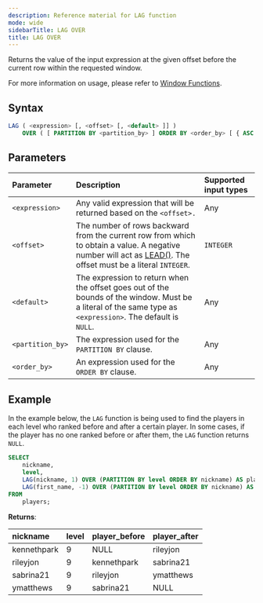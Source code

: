 ```yaml
---
description: Reference material for LAG function
mode: wide
sidebarTitle: LAG OVER
title: LAG OVER
---
```



Returns the value of the input expression at the given offset before the current row within the requested window.

For more information on usage, please refer to [Window Functions](/functions-reference/window).

## Syntax


```sql
LAG ( <expression> [, <offset> [, <default> ]] )
    OVER ( [ PARTITION BY <partition_by> ] ORDER BY <order_by> [ { ASC | DESC } ] )
```

## Parameters 


| Parameter | Description                                      | Supported input types | 
| :--------- | :------------------------------------------------ | :------------| 
| `<expression>`     | Any valid expression that will be returned based on the `<offset>.`                                                    | Any |
| `<offset>`  | The number of rows backward from the current row from which to obtain a value. A negative number will act as [LEAD()](/functions-reference/window/lead). The offset must be a literal `INTEGER`.       | 	`INTEGER` |
| `<default>` | The expression to return when the offset goes out of the bounds of the window. Must be a literal of the same type as `<expression>`. The default is `NULL`. | Any |
| `<partition_by>`    | The expression used for the `PARTITION BY` clause.                                                                           | Any |
| `<order_by>` | An expression used for the `ORDER BY` clause. | Any |

## Example


In the example below, the `LAG` function is being used to find the players in each level who ranked before and after a certain player. In some cases, if the player has no one ranked before or after them, the `LAG` function returns `NULL`.

```sql
SELECT
	nickname,
	level,
	LAG(nickname, 1) OVER (PARTITION BY level ORDER BY nickname) AS player_before,
	LAG(first_name, -1) OVER (PARTITION BY level ORDER BY nickname) AS player_after
FROM
	players;
```

**Returns**:

| nickname | level | player_before | player_after |
|:----------|:-------------|:-------------|:--------------|
| kennethpark      |           9 | NULL        | rileyjon     |
| rileyjon   |           9 | kennethpark       | sabrina21         |
| sabrina21       |           9 | rileyjon    | ymatthews         |
| ymatthews      |           9 | sabrina21       | NULL         |

